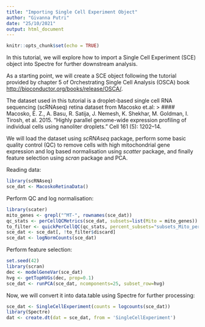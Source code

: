 ```yaml
---
title: "Importing Single Cell Experiment Object"
author: "Givanna Putri"
date: "25/10/2021"
output: html_document
---
```


```r
knitr::opts_chunk$set(echo = TRUE)
```

In this tutorial, we will explore how to import a Single Cell Experiment (SCE) object into Spectre for further downstream analysis.

As a starting point, we will create a SCE object following the tutorial provided by chapter 5 of Orchestrating Single Cell Analysis (OSCA) book <http://bioconductor.org/books/release/OSCA/>.

The dataset used in this tutorial is a droplet-based single cell RNA sequencing (scRNAseq) retina dataset from Macosko et.al:
> #### Macosko, E. Z., A. Basu, R. Satija, J. Nemesh, K. Shekhar, M. Goldman, I. Tirosh, et al. 2015. “Highly parallel genome-wide expression profiling of individual cells using nanoliter droplets.” Cell 161 (5): 1202–14.

We will load the dataset using *scRNAseq* package, perform some basic quality control (QC) to remove cells with high mitochondrial gene expression and log based normalisation using *scatter* package, and finally feature selection using *scran* package and PCA.

Reading data:
```r
library(scRNAseq)
sce_dat <- MacoskoRetinaData()
```

Perform QC and log normalisation:
```r
library(scater)
mito_genes <- grepl("^MT-", rownames(sce_dat))
qc_stats <- perCellQCMetrics(sce_dat, subsets=list(Mito = mito_genes))
to_filter <- quickPerCellQC(qc_stats, percent_subsets="subsets_Mito_percent")
sce_dat <- sce_dat[, !to_filter$discard]
sce_dat <- logNormCounts(sce_dat)
```

Perform feature selection:
```r
set.seed(42)
library(scran)
dec <- modelGeneVar(sce_dat)
hvg <- getTopHVGs(dec, prop=0.1)
sce_dat <- runPCA(sce_dat, ncomponents=25, subset_row=hvg)
```

Now, we will convert it into data.table using Spectre for further processing:
```r
sce_dat <- SingleCellExperiment(counts = logcounts(sce_dat))
library(Spectre)
dat <- create.dt(dat = sce_dat, from = 'SingleCellExperiment')
```

